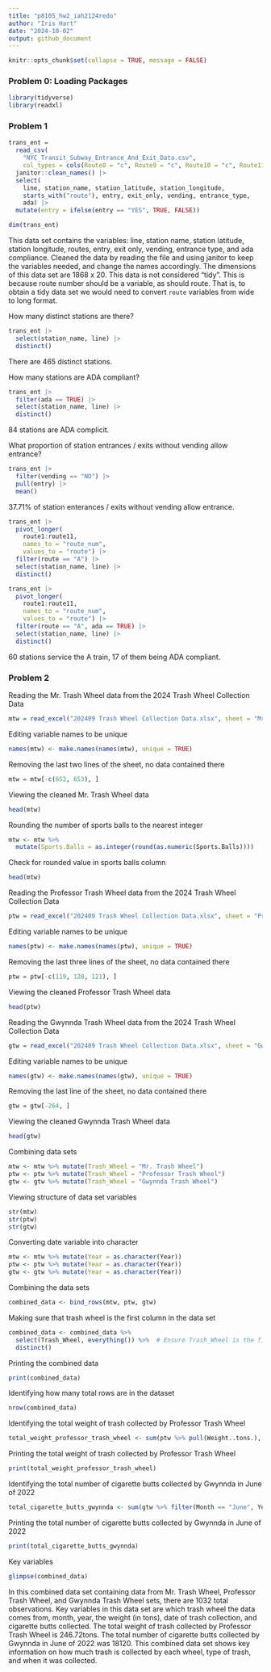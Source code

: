 ```yaml
---
title: "p8105_hw2_iah2124redo"
author: "Iris Hart"
date: "2024-10-02"
output: github_document
---
```


```r
knitr::opts_chunk$set(collapse = TRUE, message = FALSE)
```

### Problem 0: Loading Packages 
```r
library(tidyverse)
library(readxl)
```

### Problem 1
```r
trans_ent = 
  read_csv(
    "NYC_Transit_Subway_Entrance_And_Exit_Data.csv",
    col_types = cols(Route8 = "c", Route9 = "c", Route10 = "c", Route11 = "c")) |> 
  janitor::clean_names() |> 
  select(
    line, station_name, station_latitude, station_longitude, 
    starts_with("route"), entry, exit_only, vending, entrance_type, 
    ada) |> 
  mutate(entry = ifelse(entry == "YES", TRUE, FALSE))
```

```r
dim(trans_ent)
```
This data set contains the variables: line, station name, station latitude, station longitude, routes, entry, exit only, vending, entrance type, and ada compliance. Cleaned the data by reading the file and using janitor to keep the variables needed, and change the names accordingly. The dimensions of this data set are 1868 x 20. This data is not considered "tidy". This is because route number should be a variable, as should route. That is, to obtain a tidy data set we would need to convert `route` variables from wide to long format. 

How many distinct stations are there?
```r
trans_ent |> 
  select(station_name, line) |> 
  distinct()
```

There are 465 distinct stations. 

How many stations are ADA compliant?
```r
trans_ent |> 
  filter(ada == TRUE) |> 
  select(station_name, line) |> 
  distinct()
```

84 stations are ADA complicit. 

What proportion of station entrances / exits without vending allow entrance?
```r
trans_ent |> 
  filter(vending == "NO") |> 
  pull(entry) |> 
  mean()
```

37.71% of station enterances / exits without vending allow entrance.

```r
trans_ent |> 
  pivot_longer(
    route1:route11,
    names_to = "route_num",
    values_to = "route") |> 
  filter(route == "A") |> 
  select(station_name, line) |> 
  distinct()

trans_ent |> 
  pivot_longer(
    route1:route11,
    names_to = "route_num",
    values_to = "route") |> 
  filter(route == "A", ada == TRUE) |> 
  select(station_name, line) |> 
  distinct()
```
60 stations service the A train, 17 of them being ADA compliant. 

### Problem 2
Reading the Mr. Trash Wheel data from the 2024 Trash Wheel Collection Data
```r
mtw = read_excel("202409 Trash Wheel Collection Data.xlsx", sheet = "Mr. Trash Wheel", range = cell_cols("A:M"))
```
Editing variable names to be unique
```r
names(mtw) <- make.names(names(mtw), unique = TRUE)
```
Removing the last two lines of the sheet, no data contained there
```r
mtw = mtw[-c(652, 653), ]
```
Viewing the cleaned Mr. Trash Wheel data
```r
head(mtw)
```

Rounding the number of sports balls to the nearest integer 
```r
mtw <- mtw %>%
  mutate(Sports.Balls = as.integer(round(as.numeric(Sports.Balls))))
```
Check for rounded value in sports balls column
```r
head(mtw)
```

Reading the Professor Trash Wheel data from the 2024 Trash Wheel Collection Data
```r
ptw = read_excel("202409 Trash Wheel Collection Data.xlsx", sheet = "Professor Trash Wheel", range = cell_cols("A:L"))
```

Editing variable names to be unique
```r
names(ptw) <- make.names(names(ptw), unique = TRUE)
```

Removing the last three lines of the sheet, no data contained there
```r
ptw = ptw[-c(119, 120, 121), ]
```

Viewing the cleaned Professor Trash Wheel data
```r
head(ptw)
```

Reading the Gwynnda Trash Wheel data from the 2024 Trash Wheel Collection Data
```r
gtw = read_excel("202409 Trash Wheel Collection Data.xlsx", sheet = "Gwynnda Trash Wheel", range = cell_cols("A:K"))
```

Editing variable names to be unique
```r
names(gtw) <- make.names(names(gtw), unique = TRUE)
```

Removing the last line of the sheet, no data contained there
```r
gtw = gtw[-264, ]
```

Viewing the cleaned Gwynnda Trash Wheel data
```r
head(gtw)
```

Combining data sets 
```r
mtw <- mtw %>% mutate(Trash_Wheel = "Mr. Trash Wheel")
ptw <- ptw %>% mutate(Trash_Wheel = "Professor Trash Wheel")
gtw <- gtw %>% mutate(Trash_Wheel = "Gwynnda Trash Wheel")
```

Viewing structure of data set variables
```r
str(mtw)
str(ptw)
str(gtw)
```
Converting date variable into character 
```r
mtw <- mtw %>% mutate(Year = as.character(Year))
ptw <- ptw %>% mutate(Year = as.character(Year))
gtw <- gtw %>% mutate(Year = as.character(Year))
```
Combining the data sets
```r
combined_data <- bind_rows(mtw, ptw, gtw)
```
Making sure that trash wheel is the first column in the data set
```r
combined_data <- combined_data %>%
  select(Trash_Wheel, everything()) %>%  # Ensure Trash_Wheel is the first column
  distinct()
```
Printing the combined data
```r
print(combined_data)
```
Identifying how many total rows are in the dataset
```r
nrow(combined_data)
```
Identifying the total weight of trash collected by Professor Trash Wheel
```r
total_weight_professor_trash_wheel <- sum(ptw %>% pull(Weight..tons.), na.rm = TRUE)
```
Printing the total weight of trash collected by Professor Trash Wheel
```r
print(total_weight_professor_trash_wheel)
```

Identifying the total number of cigarette butts collected by Gwynnda in June of 2022
```r
total_cigarette_butts_gwynnda <- sum(gtw %>% filter(Month == "June", Year == 2022) %>% pull(Cigarette.Butts), na.rm = TRUE)
```
Printing the total number of cigarette butts collected by Gwynnda in June of 2022
```r
print(total_cigarette_butts_gwynnda)
```
Key variables
```r
glimpse(combined_data)
```

In this combined data set containing data from Mr. Trash Wheel, Professor Trash Wheel, and Gwynnda Trash Wheel sets, there are 1032 total observations. Key variables in this data set are which trash wheel the data comes from, month,  year, the weight (in tons), date of trash collection, and cigarette butts collected. The total weight of trash collected by Professor Trash Wheel is 246.72tons. The total number of cigarette butts collected by Gwynnda in June of 2022 was 18120. This combined data set shows key information on how much trash is collected by each wheel, type of trash, and when it was collected. 